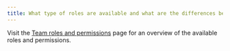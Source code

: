 ```yaml
---
title: What type of roles are available and what are the differences between them?
---
```


Visit the [Team roles and permissions](/guides/models/app/settings-page/teams#team-roles-and-permissions) page for an overview of the available roles and permissions.
